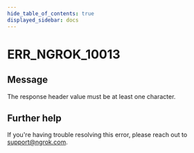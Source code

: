 ```yaml
---
hide_table_of_contents: true
displayed_sidebar: docs
---
```



# ERR_NGROK_10013

## Message

The response header value must be at least one character.

<ErrorDetails error="err_ngrok_10013" />

## Further help

If you're having trouble resolving this error, please reach out to [support@ngrok.com](mailto:support@ngrok.com?subject=Help%20with%20ERR_NGROK_10013).

